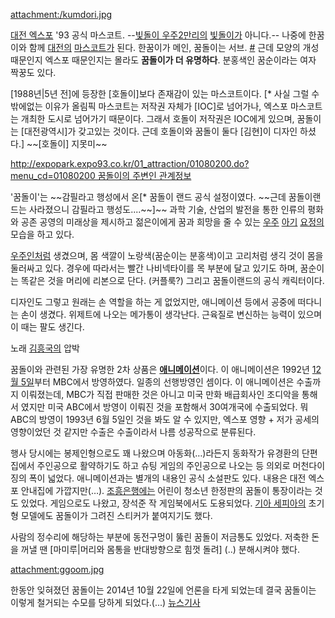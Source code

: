 attachment:/kumdori.jpg

[[대전 엑스포]] '93 공식 마스코트. --[[빛돌이 우주2만리]]의 [[빛돌이]]가 아니다.--
나중에 한꿈이와 함께 [[대전]]의 [[마스코트]]가 된다. 한꿈이가 메인, 꿈돌이는 서브. [http://www.daejeon.go.kr/daejeon/symbol/character/__icsFiles/artimage/2008/06/04/c01516/hankkumi.gif #] 근데 모양의 개성 때문인지 엑스포 때문인지는 몰라도 '''꿈돌이가 더 유명하다'''.
분홍색인 꿈순이라는 여자 짝꿍도 있다.

[1988년|5년 전]에 등장한 [호돌이]보다 존재감이 있는 마스코트이다. [* 사실 그럴 수 밖에없는 이유가 올림픽 마스코트는 저작권 자체가 [IOC]로 넘어가나, 엑스포 마스코트는 개최한 도시로 넘어가기 때문이다. 그래서 호돌이 저작권은 IOC에게 있으며, 꿈돌이는 [대전광역시]가 갖고있는 것이다. 근데 호돌이와 꿈돌이 둘다 [김현]이 디자인 하셨다.] ~~[호돌이] 지못미~~

[[http://expopark.expo93.co.kr/01_attraction/01080200.do?menu_cd=01080200 꿈돌이의 주변인 관계정보]]

'꿈돌이'는 ~~감필라고 행성에서 온[* 꿈돌이 랜드 공식 설정이였다. ~~근데 꿈돌이랜드는 사라졌으니 감필라고 행성도....~~]~~ 과학 기술, 산업의 발전을 통한 인류의 평화와 공존 공영의 미래상을 제시하고 젊은이에게 꿈과 희망을 줄 수 있는 [[우주]] [[아기]] [[요정]]의 모습을 하고 있다.

[[우주인]]처럼 생겼으며, 몸 색깔이 노랑색(꿈순이는 분홍색)이고 고리처럼 생긱 것이 몸을 둘러싸고 있다. 경우에 따라서는 빨간 나비넥타이를 목 부분에 달고 있기도 하며, 꿈순이는 똑같은 것을 머리에 리본으로 단다. (커플룩?) 그리고 꿈돌이랜드의 공식 캐릭터이다.

디자인도 그렇고 원래는 손 역할을 하는 게 없었지만, 애니메이션 등에서 공중에 떠다니는 손이 생겼다. 위제트에 나오는 메가통이 생각난다. 근육질로 변신하는 능력이 있으며 이 때는 팔도 생긴다.

{{{#!html
<iframe title='만화 꿈돌이' width='640px' height='360px' src='http://videofarm.daum.net/controller/video/viewer/Video.html?vid=v8965lhl21x1M1xg7Mmh2Em&play_loc=undefined&alert=true' frameborder='0' scrolling='no' ></iframe>
}}}
노래 [[김흥국]]의 압박

꿈돌이와 관련된 가장 유명한 2차 상품은 '''[[애니메이션]]'''이다. 이 애니메이션은 1992년 [http://newslibrary.naver.com/viewer/index.nhn?articleId=1992113000329110016&edtNo=15&printCount=1&publishDate=1992-11-30&officeId=00032&pageNo=10&printNo=14600&publishType=00010 12월 5일]부터 MBC에서 방영하였다. 일종의 선행방영인 셈이다. 이 애니메이션은 수출까지 이뤄졌는데, MBC가 직접 판매한 것은 아니고 미국 만화 배급회사인 조디악을 통해서 였지만 미국 ABC에서 방영이 이뤄진 것을 포함해서 30여개국에 수출되었다. 뭐 ABC의 방영이 1993년 6월 5일인 것을 봐도 알 수 있지만, 엑스포 영향 + 저가 공세의 영향이었던 것 같지만 수출은 수출이라서 나름 성공작으로 분류된다. 

행사 당시에는 봉제인형으로도 꽤 나왔으며 아동화(…)라든지 동화작가 유경환의 단편집에서 주인공으로 활약하기도 하고 슈팅 게임의 주인공으로 나오는 등 의외로 머천다이징의 폭이 넓었다. 애니메이션과는 별개의 내용인 공식 소설판도 있다. 내용은 대전 엑스포 안내집에 가깝지만(…). [[조흥은행]]에는 어린이 청소년 한정판의 꿈돌이 통장이라는 것도 있었다. 게임으로도 나왔고, 장석준 작 게임북에서도 도용되었다. [[기아 세피아]]의 초기형 모델에도 꿈돌이가 그려진 스티커가 붙여지기도 했다.

사람의 정수리에 해당하는 부분에 동전구멍이 뚫린 꿈돌이 저금통도 있었다. 저축한 돈을 꺼낼 땐 [마미루|머리와 몸통을 반대방향으로 힘껏 돌려] (..) 분해시켜야 했다.

attachment:ggoom.jpg

한동안 잊혀졌던 꿈돌이는 2014년 10월 22일에 언론을 타게 되었는데 결국 꿈돌이는 이렇게 철거되는 수모를 당하게 되었다.(...) [http://www.joongdo.co.kr/jsp/article/article_view.jsp?pq=201410220322 뉴스기사]
